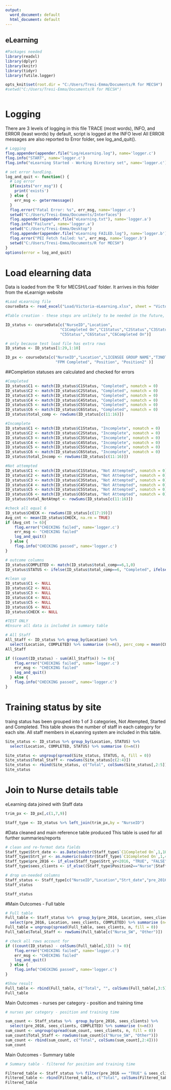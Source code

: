 ```yaml
---
output:
  word_document: default
  html_document: default
---
```


## eLearning

```r

#Packages needed
library(readxl)
library(dplyr)
library(knitr)
library(tidyr)
library(futile.logger)

opts_knit$set(root.dir = "C:/Users/Tresi-Emma/Documents/R for MECSH")
#setwd("C:/Users/Tresi-Emma/Documents/R for MECSH")



```

# Logging

There are 3 levels of logging in this file TRACE (most words), INFO, and ERROR (least words)
 by default, script is logged at the INFO level
 All ERROR messages are also reported to Error folder, see log_and_quit().

```r

# Logging
flog.appender(appender.file("Log/eLearning.log"), name='logger.c')
flog.info("START", name='logger.c')
flog.info("eLearning Started - Working Directory set", name='logger.c')

# set error handling.
log_and_quit <- function() {
  # Log error
  if(exists("err_msg")) {
    print('exists')
  } else {
    err_msg <- geterrmessage()
  }
  flog.error("Fatal Error: %s", err_msg, name='logger.c')
  setwd("C:/Users/Tresi-Emma/Documents/Interfaces")
  flog.appender(appender.file("eLearning.txt"), name='logger.a')
  flog.info("Failure", name='logger.a')
  setwd("C:/Users/Tresi-Emma/Desktop")
  flog.appender(appender.file("eLearning FAILED.log"), name='logger.b')
  flog.error("PEI Fetch failed: %s", err_msg, name='logger.b')
  setwd("C:/Users/Tresi-Emma/Documents/R for MECSH")
}
options(error = log_and_quit)

```

# Load elearning data 

Data is loaded from the 'R for MECSH/Load' folder. 
It arrives in this folder from the eLearnign website

```r

#Load eLearning file
courseData <- read_excel("Load/Victoria-eLearning.xlsx", sheet = "Victoria-Current")

#Table creation - these steps are unlikely to be needed in the future, as 3 raw tables will arive, not 1 merged table.

ID_status <- courseData[c("NurseID","Location",
                        "C1Completed On","C1Status","C2Status","C3Status","C4Status",
                        "C5Status","C6Status","C6Completed On")]

# only because test load file has extra rows
ID_status <- ID_status[1:29,1:10]

ID_px <- courseData[c("NurseID","Location","LICENSEE GROUP NAME","T3NOTES","FirstName","LastName",
                      "FPM Completed", "Position", "Position2" )]

```

##Completion statuses are calculated and checked for errors


```r

#Completed
ID_status$C1 <- match(ID_status$C1Status, "Completed", nomatch = 0)
ID_status$C2 <- match(ID_status$C2Status, "Completed", nomatch = 0)
ID_status$C3 <- match(ID_status$C3Status, "Completed", nomatch = 0)
ID_status$C4 <- match(ID_status$C4Status, "Completed", nomatch = 0)
ID_status$C5 <- match(ID_status$C5Status, "Completed", nomatch = 0)
ID_status$C6 <- match(ID_status$C6Status, "Completed", nomatch = 0)
ID_status$total_comp <- rowSums(ID_status[c(11:16)])

#Incomplete
ID_status$C1 <- match(ID_status$C1Status, "Incomplete", nomatch = 0)
ID_status$C2 <- match(ID_status$C2Status, "Incomplete", nomatch = 0)
ID_status$C3 <- match(ID_status$C3Status, "Incomplete", nomatch = 0)
ID_status$C4 <- match(ID_status$C4Status, "Incomplete", nomatch = 0)
ID_status$C5 <- match(ID_status$C5Status, "Incomplete", nomatch = 0)
ID_status$C6 <- match(ID_status$C6Status, "Incomplete", nomatch = 0)
ID_status$total_Incomp <- rowSums(ID_status[c(11:16)])

#Not attempted
ID_status$C1 <- match(ID_status$C1Status, "Not Attempted", nomatch = 0)
ID_status$C2 <- match(ID_status$C2Status, "Not Attempted", nomatch = 0)
ID_status$C3 <- match(ID_status$C3Status, "Not Attempted", nomatch = 0)
ID_status$C4 <- match(ID_status$C4Status, "Not Attempted", nomatch = 0)
ID_status$C5 <- match(ID_status$C5Status, "Not Attempted", nomatch = 0)
ID_status$C6 <- match(ID_status$C6Status, "Not Attempted", nomatch = 0)
ID_status$total_NotAtmpt <- rowSums(ID_status[c(11:16)])

#check all equal 6
ID_status$CHECK <- rowSums(ID_status[c(17:19)])
Avg_cnt <- mean(ID_status$CHECK, na.rm = TRUE)
if (Avg_cnt != 6){
    flog.error("CHECKING failed", name='logger.c')
    err_msg <- "CHECKING failed"
    log_and_quit()
  } else {
    flog.info("CHECKING passed", name='logger.c')
}

# outcome columns
ID_status$COMPLETED <- match(ID_status$total_comp==6,1,0)
ID_status$STATUS <- ifelse(ID_status$total_comp==6, "Completed", ifelse(ID_status$total_Incomp>0, "Started", "Not Attempted"))

#clean up
ID_status$C1 <- NULL
ID_status$C2 <- NULL
ID_status$C3 <- NULL
ID_status$C4 <- NULL
ID_status$C5 <- NULL
ID_status$C6 <- NULL
ID_status$CHECK <- NULL


```



```r
#TEST ONLY
#Ensure all data is included in summary table

# All Staff
All_Staff <- ID_status %>% group_by(Location) %>% 
  select(Location, COMPLETED) %>% summarise (n=n(), perc_comp = mean(COMPLETED)*100)
All_Staff

if ((count(ID_status) - sum(All_Staff$n)) != 0){
    flog.error("CHECKING failed", name='logger.c')
    err_msg <- "CHECKING failed"
    log_and_quit()
  } else {
    flog.info("CHECKING passed", name='logger.c')
}

```

# Training status by site
traing status has been grouped into 1 of 3 categories, Not Atempted, Started and Completed. 
This table shows the number of staff in each category for each site. 
All staff members in eLeanring system are included in this table.

```r
Site_status <- ID_status %>% group_by(Location, STATUS) %>% 
  select(Location, COMPLETED, STATUS) %>% summarise (n=n())

Site_status <- ungroup(spread(Site_status, STATUS, n, fill = 0))
Site_status$Total_Staff <- rowSums(Site_status[c(2:4)])
Site_status <- rbind(Site_status, c("Total", colSums(Site_status[,2:5])))
Site_status

```

# Join to Nurse details table
eLearning data joined with Staff data

```r
trim_px <- ID_px[,c(1,7,9)]

Staff_type <- ID_status %>% left_join(trim_px,by = "NurseID")

```

#Data cleaned and main reference table produced
This table is used for all further summaries/reports

```r
# clean and re-format data fields
Staff_type$Strt_date <- as.Date(substr(Staff_type$`C1Completed On`,1,10), "%Y-%m-%d")
Staff_type$Strt_yr <- as.numeric(substr(Staff_type$`C1Completed On`,1,4), "%Y")
Staff_type$pre_2016 <- if_else(Staff_type$Strt_yr<2016, "TRUE", "FALSE", missing = "Unknown")
Staff_type$sees_clients <- if_else((Staff_type$Position2=="Nurse"|Staff_type$Position2=="SW"), "Nurse_SW", "Other", missing = "Unknown")

# drop un-needed columns
Staff_status <- Staff_type[c("NurseID","Location","Strt_date","pre_2016","COMPLETED", "STATUS","FPM Completed",  "sees_clients")]
Staff_status

```
```r
Staff_status
```


#Main Outcomes - Full table


```r
# Full table
Full_table <- Staff_status %>%  group_by(pre_2016, Location, sees_clients) %>% 
  select(pre_2016, Location, sees_clients, COMPLETED) %>% summarise (n=n())
Full_table = ungroup(spread(Full_table, sees_clients, n, fill = 0))
Full_table$Total_Staff <- rowSums(Full_table[c("Nurse_SW", "Other")])

# check all rows account for
if ((count(ID_status) - colSums(Full_table[,5])) != 0){
    flog.error("CHECKING failed", name='logger.c')
    err_msg <- "CHECKING failed"
    log_and_quit()
  } else {
    flog.info("CHECKING passed", name='logger.c')
}

#Show result
Full_table <- rbind(Full_table, c("Total", "", colSums(Full_table[,3:5])))
Full_table

```

Main Outcomes - nurses per category - position and training time


```r
# nurses per category - position and training time

sum_count <- Staff_status %>%  group_by(pre_2016, sees_clients) %>% 
  select(pre_2016, sees_clients, COMPLETED) %>% summarise (n=n())
sum_count <- ungroup(spread(sum_count, sees_clients, n, fill = 0))
sum_count$Total_Staff <- rowSums(sum_count[c("Nurse_SW", "Other")])
sum_count <- rbind(sum_count, c("Total", colSums(sum_count[,2:4])))
sum_count

```

Main Outcomes - Summary table

```r

# Summary table - filtered for position and training time

Filtered_table <- Staff_status %>% filter(pre_2016 == "TRUE" & sees_clients == "Nurse_SW") %>% group_by(Location) %>% select(Location, COMPLETED) %>% summarise (n=n(), perc_comp = mean(COMPLETED)*100)
Filtered_table <- rbind(Filtered_table, c("Total", colSums(Filtered_table[,2]), colMeans(Filtered_table[,3])))
Filtered_table
```

